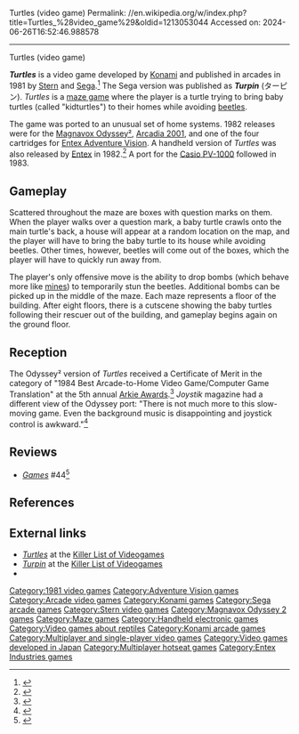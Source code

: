 Turtles (video game)
Permalink: //en.wikipedia.org/w/index.php?title=Turtles_%28video_game%29&oldid=1213053044
Accessed on: 2024-06-26T16:52:46.988578



------
Turtles (video game)
{{Short description|1981 video game}}
{{Infobox video game
| title     = Turtles
| image     = Turtles Logo.png
| caption   = 
| developer = [[Konami]]
| publisher = [[Stern (game company)|Stern]] (NA) <br>[[Sega]] (Japan)
| series    = 
| engine    = 
| released  = '''1981:''' Arcade<br>'''1982:''' Arcadia 2001, Adventure Vision, Odyssey², handheld<br>'''1983:''' PV-1000
| genre     = [[List of maze video games|Maze]]
| modes     = 1-2 player alternating
| platforms = [[Arcade video game|Arcade]], [[Arcadia 2001]], [[Entex Adventure Vision|Adventure Vision]], [[Magnavox Odyssey²|Odyssey²]],  [[PV-1000|Casio PV-1000]]
}}

'''''Turtles''''' is a video game developed by [[Konami]] and published in arcades in 1981 by [[Stern (game company)|Stern]] and [[Sega]].<ref name="T A GF">{{cite web | url = http://www.gamefaqs.com/coinop/arcade/data/564061.html | title = Turtles Release Information for Arcade Games | publisher = [[GameFAQs]] | date = | accessdate = 2009-08-13}}</ref> The Sega version was published as '''''Turpin''''' (ターピン). ''Turtles'' is a [[maze game]] where the player is a turtle trying to bring baby turtles (called "kidturtles") to their homes while avoiding [[beetle]]s.

The game was ported to an unusual set of home systems. 1982 releases were for the [[Magnavox Odyssey²]], [[Arcadia 2001]], and one of the four cartridges for [[Entex Adventure Vision]]. A handheld version of ''Turtles'' was also released by [[Entex Industries|Entex]] in 1982.<ref name="hm">{{cite web|title=Entex Turtles|url=http://handheldmuseum.com/Entex/Turtles.htm|website=Handheld Museum}}</ref> A port for the [[PV-1000|Casio PV-1000]] followed in 1983.

==Gameplay==
Scattered throughout the maze are boxes with question marks on them. When the player walks over a question mark, a baby turtle crawls onto the main turtle's back, a house will appear at a random location on the map, and the player will have to bring the baby turtle to its house while avoiding beetles. Other times, however, beetles will come out of the boxes, which the player will have to quickly run away from.

The player's only offensive move is the ability to drop bombs (which behave more like [[land mine|mines]]) to temporarily stun the beetles.  Additional bombs can be picked up in the middle of the maze. Each maze represents a floor of the building. After eight floors, there is a cutscene showing the baby turtles following their rescuer out of the building, and gameplay begins again on the ground floor.

==Reception==
The Odyssey² version of ''Turtles'' received a Certificate of Merit in the category of "1984 Best Arcade-to-Home Video Game/Computer Game Translation" at the 5th annual [[Arkie Awards]].<ref>{{cite journal |last1= Kunkel |first1= Bill |author-link1= Bill Kunkel (gaming)|last2= Katz |first2= Arnie |author-link2= Arnie Katz|date= February 1984 |title= Arcade Alley: The 1984 Arcade Awards, Part II |journal= [[Video (magazine)|Video]]|publisher= Reese Communications|volume= 7|issue= 11|pages= 28–29|issn= 0147-8907}}</ref>{{rp|29}} ''Joystik'' magazine had a different view of the Odyssey port: "There is not much more to this slow-moving game. Even the background music is disappointing and joystick control is awkward."<ref>{{cite journal |title=The Home Front: Turtles! |journal=Joystik |date=September 1983 |volume=2 |issue=1 |page=[https://archive.org/details/joystik_magazine-1983-09/page/n58 57] |url=https://archive.org/details/joystik_magazine-1983-09}}</ref>

==Reviews==
*''[[Games (magazine)|Games]]'' #44<ref>{{cite web | url=https://archive.org/details/games-44-1983-october/page/n63/mode/2up | title=GAMES Magazine #44 | date=October 1983 }}</ref>

==References==
{{reflist}}

==External links==
*[http://www.klov.com/game_detail.php?game_id=10226 ''Turtles''] at the [[Killer List of Videogames]]
*[http://www.klov.com/game_detail.php?game_id=10223 ''Turpin''] at the [[Killer List of Videogames]]
*{{Moby game|id=/turtles|name=''Turtles''}}

{{DEFAULTSORT:Turtles (Video Game)}}
[[Category:1981 video games]]
[[Category:Adventure Vision games]]
[[Category:Arcade video games]]
[[Category:Konami games]]
[[Category:Sega arcade games]]
[[Category:Stern video games]]
[[Category:Magnavox Odyssey 2 games]]
[[Category:Maze games]]
[[Category:Handheld electronic games]]
[[Category:Video games about reptiles]]
[[Category:Konami arcade games]]
[[Category:Multiplayer and single-player video games]]
[[Category:Video games developed in Japan]]
[[Category:Multiplayer hotseat games]]
[[Category:Entex Industries games]]


{{maze-videogame-stub}}
